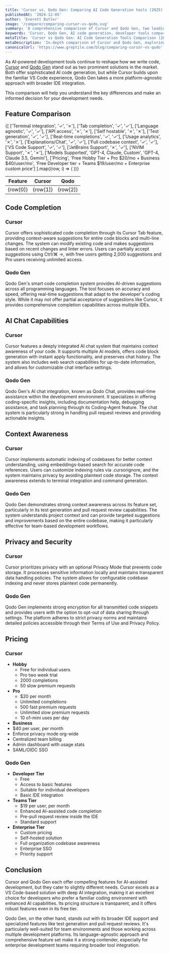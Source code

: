 ```yaml
---
title: 'Cursor vs. Qodo Gen: Comparing AI Code Generation tools (2025)'
publishedAt: '2024-12-05'
author: 'Everett Butler'
image: '/compare/comparing-cursor-vs-qodo.svg'
summary: 'A comprehensive comparison of Cursor and Qodo Gen, two leading AI-powered development tools, analyzing their features, pricing, and capabilities to help developers make an informed choice.'
keywords: 'Cursor, Qodo Gen, AI code generation, developer tools comparison, code completion, AI programming assistant, VS Code, IDE integration'
metaTitle: 'Cursor vs Qodo Gen: AI Code Generation Tools Comparison (2025)'
metaDescription: 'In-depth comparison of Cursor and Qodo Gen, exploring their features, pricing, and capabilities to help developers choose the right AI-powered development tool.'
canonicalUrl: 'https://www.greptile.com/blog/comparing-cursor-vs-qodo'
---
```


As AI-powered development tools continue to reshape how we write code, [Cursor](https://www.trycursor.com/) and [Qodo Gen](https://www.qodo.ai/) stand out as two prominent solutions in the market. Both offer sophisticated AI code generation, but while Cursor builds upon the familiar VS Code experience, Qodo Gen takes a more platform-agnostic approach with broader IDE integration. 

This comparison will help you understand the key differences and make an informed decision for your development needs.

## Feature Comparison

<table style={{
  borderCollapse: 'collapse',
  width: '100%',
  margin: '2rem 0',
  borderRadius: '8px',
  overflow: 'hidden',
  fontSize: '0.95rem',
  lineHeight: '1.5'
}}>
  <thead>
    <tr>
      <th style={{
        backgroundColor: '#f8fafc',
        padding: '1rem',
        textAlign: 'left',
        borderBottom: '1px solid #e2e8f0',
        fontWeight: '600',
        color: '#1a202c'
      }}>Feature</th>
      <th style={{
        backgroundColor: '#f8fafc',
        padding: '1rem',
        textAlign: 'center',
        borderBottom: '1px solid #e2e8f0',
        fontWeight: '600',
        color: '#1a202c'
      }}>Cursor</th>
      <th style={{
        backgroundColor: '#f8fafc',
        padding: '1rem',
        textAlign: 'center',
        borderBottom: '1px solid #e2e8f0',
        fontWeight: '600',
        color: '#1a202c'
      }}>Qodo</th>
    </tr>
  </thead>
  <tbody>
    {[
   ['Terminal integration', '✓', '✗'],
   ['Tab completion', '✓', '✓'],
   ['Language agnostic', '✓', '✓'],
   ['API access', '✗', '✗'],
   ['Self hostable', '✗', '✗'],
   ['Test generation', '✓', '✓'],
   ['Real-time completions', '✓', '✓'],
   ['Usage analytics', '✗', '✗'],
   ['Explanations/Chat', '✓', '✓'],
   ['Full codebase context', '✓', '✓'],
   ['VS Code Support', '✓', '✓'],
   ['JetBrains Support', '✗', '✓'],
   ['NVIM Support', '✗', '✗'],
   ['Models Supported', 'GPT-4, Claude, Custom', 'GPT-4, Claude 3.5, Gemini'],
   ['Pricing', 'Free Hobby Tier + Pro $20/mo + Business $40/user/mo', 'Free Developer tier + Teams $19/user/mo + Enterprise custom price']
].map((row, i) => (
      <tr key={i} style={{ 
        backgroundColor: 'white',
        transition: 'background-color 0.2s'
      }}>
        <td style={{
          padding: '1rem',
          borderBottom: '1px solid #e2e8f0',
          fontWeight: '500',
          backgroundColor: '#f8fafc'
        }}>{row[0]}</td>
        <td style={{
          padding: '1rem',
          borderBottom: '1px solid #e2e8f0',
          textAlign: 'center',
          color: row[1] === '✓' ? '#22c55e' : row[1] === '✗' ? '#ef4444' : '#1a202c',
          fontSize: (row[1] === '✓' || row[1] === '✗') ? '1.5rem' : '0.95rem'
        }}>{row[1]}</td>
        <td style={{
          padding: '1rem',
          borderBottom: '1px solid #e2e8f0',
          textAlign: 'center',
          color: row[2] === '✓' ? '#22c55e' : row[2] === '✗' ? '#ef4444' : '#1a202c',
          fontSize: (row[2] === '✓' || row[2] === '✗') ? '1.5rem' : '0.95rem'
        }}>{row[2]}</td>
      </tr>
    ))}
  </tbody>
</table>

## Code Completion

### Cursor
Cursor offers sophisticated code completion through its Cursor Tab feature, providing context-aware suggestions for entire code blocks and multi-line changes. The system can modify existing code and makes suggestions based on recent changes and linter errors. Users can partially accept suggestions using Ctrl/⌘ →, with free users getting 2,000 suggestions and Pro users receiving unlimited access.

### Qodo Gen
Qodo Gen's smart code completion system provides AI-driven suggestions across all programming languages. The tool focuses on accuracy and speed, offering real-time suggestions that adapt to the developer's coding style. While it may not offer partial acceptance of suggestions like Cursor, it provides comprehensive completion capabilities across multiple IDEs.

## AI Chat Capabilities

### Cursor
Cursor features a deeply integrated AI chat system that maintains context awareness of your code. It supports multiple AI models, offers code block generation with instant apply functionality, and preserves chat history. The system also includes web search capabilities for up-to-date information, and allows for customizable chat interface settings.

### Qodo Gen
Qodo Gen's AI chat integration, known as Qodo Chat, provides real-time assistance within the development environment. It specializes in offering coding-specific insights, including documentation help, debugging assistance, and task planning through its Coding-Agent feature. The chat system is particularly strong in handling pull request reviews and providing actionable insights.

## Context Awareness

### Cursor
Cursor implements automatic indexing of codebases for better context understanding, using embeddings-based search for accurate code references. Users can customize indexing rules via .cursorignore, and the system maintains privacy by avoiding plaintext code storage. The context awareness extends to terminal integration and command generation.

### Qodo Gen
Qodo Gen demonstrates strong context awareness across its feature set, particularly in its test generation and pull request review capabilities. The system understands project context and can provide targeted suggestions and improvements based on the entire codebase, making it particularly effective for team-based development workflows.

## Privacy and Security

### Cursor
Cursor prioritizes privacy with an optional Privacy Mode that prevents code storage. It processes sensitive information locally and maintains transparent data handling policies. The system allows for configurable codebase indexing and never stores plaintext code permanently.

### Qodo Gen
Qodo Gen implements strong encryption for all transmitted code snippets and provides users with the option to opt-out of data sharing through settings. The platform adheres to strict privacy norms and maintains detailed policies accessible through their Terms of Use and Privacy Policy.

## Pricing

### Cursor
- **Hobby**
  - Free for individual users
  - Pro two week trial
  - 2000 completions
  - 50 slow premium requests
- **Pro**
  - $20 per month
  - Unlimited completions
  - 500 fast premium requests
  - Unlimited slow premium requests
  - 10 o1-mini uses per day
 - **Business**
  - $40 per user, per month
  - Enforce privacy mode org-wide
  - Centralized team billing
  - Admin dashboard with usage stats
  - SAML/OIDC SSO

### Qodo Gen
- **Developer Tier**
  - Free
  - Access to basic features
  - Suitable for individual developers
  - Basic IDE integration
- **Teams Tier**
  - $19 per user, per month
  - Enhanced AI-assisted code completion
  - Pre-pull request review inside the IDE
  - Standard support
- **Enterprise Tier**
  - Custom pricing
  - Self-hosted solution
  - Full organization codebase awareness
  - Enterprise SSO
  - Priority support

## Conclusion

Cursor and Qodo Gen each offer compelling features for AI-assisted development, but they cater to slightly different needs. Cursor excels as a VS Code-based solution with deep AI integration, making it an excellent choice for developers who prefer a familiar coding environment with enhanced AI capabilities. Its pricing structure is transparent, and it offers robust features even in its free tier.

Qodo Gen, on the other hand, stands out with its broader IDE support and specialized features like test generation and pull request reviews. It's particularly well-suited for team environments and those working across multiple development platforms. Its language-agnostic approach and comprehensive feature set make it a strong contender, especially for enterprise development teams requiring broader tool integration.
